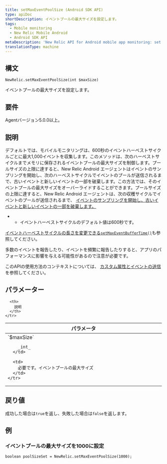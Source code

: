 ```yaml
---
title: setMaxEventPoolSize (Android SDK API)
type: apiDoc
shortDescription: イベントプールの最大サイズを設定します。
tags:
  - Mobile monitoring
  - New Relic Mobile Android
  - Android SDK API
metaDescription: 'New Relic API for Android mobile app monitoring: set maximum event pool size.'
translationType: machine
---
```


## 構文

```
NewRelic.setMaxEventPoolSize(int $maxSize)
```

イベントプールの最大サイズを設定します。

## 要件

Agentバージョン5.0.0以上。

## 説明

デフォルトでは、モバイルモニタリングは、600秒のイベントハーベストサイクルごとに最大1,000イベントを収集します。このメソッドは、次のハーベストサイクルまでメモリに保存されるイベントプールの最大サイズを制御します。プールサイズの上限に達すると、New Relic Android エージェントはイベントのサンプリングを開始し、次のハーベストサイクルでイベントのプールが送信されるまで、古いイベントと新しいイベントの一部を破棄します。この方法では、そのイベントプールの最大サイズをオーバーライドすることができます。プールサイズの上限に達すると、New Relic Android エージェントは、次の収穫サイクルでイベントのプールが送信されるまで、 [イベントのサンプリングを開始し、古いイベントと新しいイベントの一部を破棄します。](/docs/agents/manage-apm-agents/agent-data/new-relic-events-limits-sampling)

* * イベントハーベストサイクルのデフォルト値は600秒です。

[イベントハーベストサイクルの長さを変更できる](/docs/agents/manage-apm-agents/agent-data/new-relic-events-limits-sampling)[`setMaxEventBufferTime()`](/docs/mobile-monitoring/new-relic-mobile-android/android-sdk-api/setmaxeventbuffertime-android-sdk-api)も参照してください。

<Callout variant="important">
  多数のイベントを報告したり、イベントを頻繁に報告したりすると、アプリのパフォーマンスに影響を与える可能性があるので注意が必要です。
</Callout>

このAPIの使用方法のコンテキストについては、 [カスタム属性とイベントの送信](/docs/mobile-monitoring/new-relic-mobile-android/install-configure/work-android-sdk-api#attributes-events-insights)を参照してください。

## パラメーター

<table>
  <thead>
    <tr>
      <th width="25%">
        パラメータ
      </th>

      <th>
        説明
      </th>
    </tr>
  </thead>

  <tbody>
    <tr>
      <td>
        `$maxSize`

        _int_
      </td>

      <td>
        必要です。イベントプールの最大サイズ
      </td>
    </tr>
  </tbody>
</table>

## 戻り値

成功した場合は`true`を返し、失敗した場合は`false`を返します。

## 例

### イベントプールの最大サイズを1000に設定

```
boolean poolSizeSet = NewRelic.setMaxEventPoolSize(1000);
```